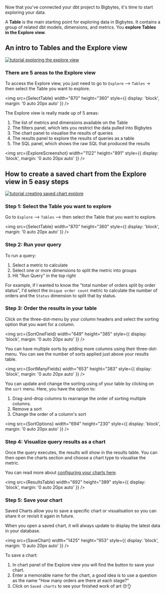 
Now that you've connected your dbt project to Bigbytes, it's time to start exploring your data.

A **Table** is the main starting point for exploring data in Bigbytes. It contains a group of related
dbt models, dimensions, and metrics. You **explore Tables in the Explore view**.

## An intro to Tables and the Explore view

[![tutorial exploring the explore view](./assets/tutorial_exploring_the_explore_view.png)](https://youtu.be/2pQYuIT0674)

### There are 5 areas to the Explore view

To access the Explore view, you just need to go to `Explore` --> `Tables` -> then select the Table you want to explore.

<img
  src={SelectTable}
  width="870"
  height="360"
  style={{ display: 'block', margin: '0 auto 20px auto' }}
/>

The Explore view is really made up of 5 areas:

1. The list of metrics and dimensions available on the Table
2. The filters panel, which lets you restrict the data pulled into Bigbytes
3. The chart panel to visualise the results of queries
4. The results panel to explore the results of queries as a table
5. The SQL panel, which shows the raw SQL that produced the results

<img
  src={ExploreScreenshot}
  width="1122"
  height="891"
  style={{ display: 'block', margin: '0 auto 20px auto' }}
/>

## How to create a saved chart from the Explore view in 5 easy steps

[![tutorial creating saved chart explore](./assets/tutorial_creating_saved_chart_explore.png)](https://youtu.be/1hqRFy-wk98)

### Step 1: Select the Table you want to explore

Go to `Explore` --> `Tables` --> then select the Table that you want to explore.

<img
  src={SelectTable}
  width="870"
  height="360"
  style={{ display: 'block', margin: '0 auto 20px auto' }}
/>

### Step 2: Run your query

To run a query:

1. Select a metric to calculate
2. Select one or more dimensions to split the metric into groups
3. Hit "Run Query" in the top right

For example, if I wanted to know the "total number of orders split by order status", I'd select the `Unique order count` metric to calculate the number of orders and the `Status` dimension to split that by status.

### Step 3: Order the results in your table

Click on the three-dot-menu by your column headers and select the sorting option that you want for a column.

<img
  src={SortOneField}
  width="649"
  height="385"
  style={{ display: 'block', margin: '0 auto 20px auto' }}
/>

You can have multiple sorts by adding more columns using their three-dot-menu. You can see the number of sorts applied just above your results table.

<img
  src={SortManyFields}
  width="653"
  height="383"
  style={{ display: 'block', margin: '0 auto 20px auto' }}
/>

You can update and change the sorting using of your table by clicking on the `sort` menu. Here, you have the option to:

1. Drag-and-drop columns to rearrange the order of sorting multiple columns.
2. Remove a sort
3. Change the order of a column's sort

<img
  src={SortOptions}
  width="694"
  height="230"
  style={{ display: 'block', margin: '0 auto 20px auto' }}
/>

### Step 4: Visualize query results as a chart

Once the query executes, the results will show in the results table. You can then open the charts section and choose
a chart type to visualise the metric.

You can read more about [configuring your charts here](/references/chart-types).

<img
  src={ResultsTable}
  width="692"
  height="389"
  style={{ display: 'block', margin: '0 auto 20px auto' }}
/>

### Step 5: Save your chart

Saved Charts allow you to save a specific chart or visualisation so you can share it or revisit it again in future.

When you open a saved chart, it will always update to display the latest data in your database.

<img
  src={SaveChart}
  width="1425"
  height="953"
  style={{ display: 'block', margin: '0 auto 20px auto' }}
/>

To save a chart:

1. In chart panel of the Explore view you will find the button to save your chart.
2. Enter a memorable name for the chart, a good idea is to use a question as the name "How many orders are there at each stage?"
3. Click on `Saved charts` to see your finished work of art 😚👌

